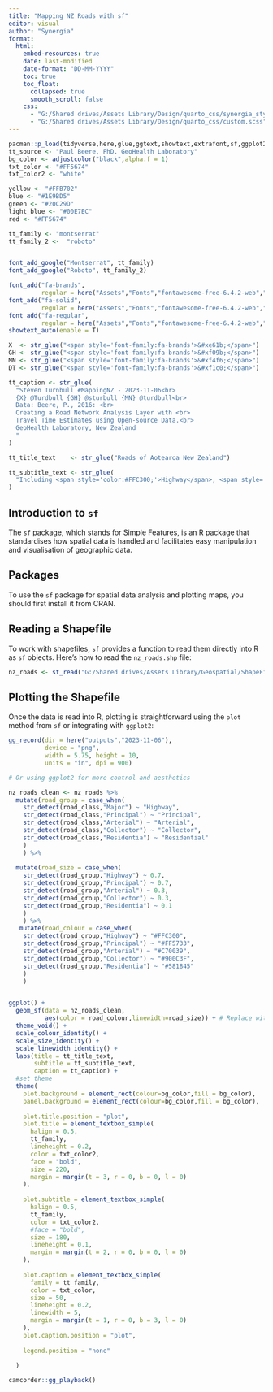 ```yaml
---
title: "Mapping NZ Roads with sf"
editor: visual
author: "Synergia"
format: 
  html:
    embed-resources: true
    date: last-modified
    date-format: "DD-MM-YYYY"
    toc: true  
    toc_float:
      collapsed: true
      smooth_scroll: false
    css: 
      - "G:/Shared drives/Assets Library/Design/quarto_css/synergia_style_revised.css"
      - "G:/Shared drives/Assets Library/Design/quarto_css/custom.scss"
---
```


```R
pacman::p_load(tidyverse,here,glue,ggtext,showtext,extrafont,sf,ggplot2,ggfx,camcorder)
tt_source <- "Paul Beere, PhD. GeoHealth Laboratory"
bg_color <- adjustcolor("black",alpha.f = 1)
txt_color <- "#FF5674"
txt_color2 <- "white"

yellow <- "#FFB702"  
blue <- "#1E9BD5"
green <- "#20C29D"
light_blue <- "#00E7EC"
red <- "#FF5674"

tt_family <- "montserrat"
tt_family_2 <-  "roboto"


font_add_google("Montserrat", tt_family)
font_add_google("Roboto", tt_family_2)

font_add("fa-brands",
         regular = here("Assets","Fonts","fontawesome-free-6.4.2-web","webfonts","fa-brands-400.ttf"))
font_add("fa-solid",
         regular = here("Assets","Fonts","fontawesome-free-6.4.2-web","webfonts","fa-solid-900.ttf"))
font_add("fa-regular",
         regular = here("Assets","Fonts","fontawesome-free-6.4.2-web","webfonts","fa-regular-400.ttf"))
showtext_auto(enable = T) 

X  <- str_glue("<span style='font-family:fa-brands'>&#xe61b;</span>")
GH <- str_glue("<span style='font-family:fa-brands'>&#xf09b;</span>")
MN <- str_glue("<span style='font-family:fa-brands'>&#xf4f6;</span>")
DT <- str_glue("<span style='font-family:fa-brands'>&#xf1c0;</span>")

tt_caption <- str_glue(
  "Steven Turnbull #MappingNZ - 2023-11-06<br>
  {X} @Turdbull {GH} @sturbull {MN} @turdbull<br>
  Data: Beere, P., 2016: <br>
  Creating a Road Network Analysis Layer with <br>
  Travel Time Estimates using Open-source Data.<br>
  GeoHealth Laboratory, New Zealand
  "
)

tt_title_text    <- str_glue("Roads of Aotearoa New Zealand")

tt_subtitle_text <- str_glue(
  "Including <span style='color:#FFC300;'>Highway</span>, <span style='color:#FF5733;'>Principal</span>, <span style='color:#C70039;'>Arterial</span>, <span style='color:#900C3F;'>Collector</span>, and <span style='color:#581845;'>Residential</span> Roads."
)

```


## Introduction to `sf`

The `sf` package, which stands for Simple Features, is an R package that standardises how spatial data is handled and facilitates easy manipulation and visualisation of geographic data.

## Packages

To use the `sf` package for spatial data analysis and plotting maps, you should first install it from CRAN.

## Reading a Shapefile

To work with shapefiles, `sf` provides a function to read them directly into R as `sf` objects. Here's how to read the `nz_roads.shp` file:

```r


nz_roads <- st_read("G:/Shared drives/Assets Library/Geospatial/ShapeFiles/NZ_roads.shp")
```


## Plotting the Shapefile

Once the data is read into R, plotting is straightforward using the `plot` method from `sf` or integrating with `ggplot2`:

```R
gg_record(dir = here("outputs","2023-11-06"),
          device = "png",
          width = 5.75, height = 10, 
          units = "in", dpi = 900)
```

```r
# Or using ggplot2 for more control and aesthetics

nz_roads_clean <- nz_roads %>%
  mutate(road_group = case_when(
    str_detect(road_class,"Major") ~ "Highway",
    str_detect(road_class,"Principal") ~ "Principal",
    str_detect(road_class,"Arterial") ~ "Arterial",
    str_detect(road_class,"Collector") ~ "Collector",
    str_detect(road_class,"Residentia") ~ "Residential"
    )
    ) %>%
  
  mutate(road_size = case_when(
    str_detect(road_group,"Highway") ~ 0.7,
    str_detect(road_group,"Principal") ~ 0.7,
    str_detect(road_group,"Arterial") ~ 0.3,
    str_detect(road_group,"Collector") ~ 0.3,
    str_detect(road_group,"Residentia") ~ 0.1
    )
    ) %>%
   mutate(road_colour = case_when(
    str_detect(road_group,"Highway") ~ "#FFC300",
    str_detect(road_group,"Principal") ~ "#FF5733",
    str_detect(road_group,"Arterial") ~ "#C70039",
    str_detect(road_group,"Collector") ~ "#900C3F",
    str_detect(road_group,"Residentia") ~ "#581845"
    )
    )


ggplot() +
  geom_sf(data = nz_roads_clean,
          aes(color = road_colour,linewidth=road_size)) + # Replace with the actual variable of interest
  theme_void() +
  scale_colour_identity() +
  scale_size_identity() +
  scale_linewidth_identity() +
  labs(title = tt_title_text, 
       subtitle = tt_subtitle_text,
       caption = tt_caption) +
  #set theme
  theme(
    plot.background = element_rect(colour=bg_color,fill = bg_color),
    panel.background = element_rect(colour=bg_color,fill = bg_color),
    
    plot.title.position = "plot",
    plot.title = element_textbox_simple(
      halign = 0.5,
      tt_family,
      lineheight = 0.2,
      color = txt_color2,
      face = "bold",
      size = 220,
      margin = margin(t = 3, r = 0, b = 0, l = 0)
    ),
    
    plot.subtitle = element_textbox_simple(
      halign = 0.5,
      tt_family,
      color = txt_color2,
      #face = "bold",
      size = 180,
      lineheight = 0.1,
      margin = margin(t = 2, r = 0, b = 0, l = 0)
    ),
    
    plot.caption = element_textbox_simple(
      family = tt_family, 
      color = txt_color,
      size = 50,
      lineheight = 0.2,
      linewidth = 5,
      margin = margin(t = 1, r = 0, b = 3, l = 0)
    ),
    plot.caption.position = "plot",
    
    legend.position = "none"
    
  )
```

```R
camcorder::gg_playback()

```
